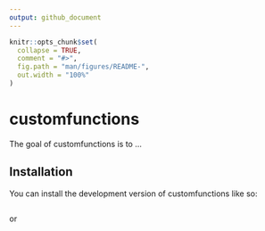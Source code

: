 ```yaml
---
output: github_document
---
```


<!-- README.md is generated from README.Rmd. Please edit that file -->

```r
knitr::opts_chunk$set(
  collapse = TRUE,
  comment = "#>",
  fig.path = "man/figures/README-",
  out.width = "100%"
)
```

# customfunctions

<!-- badges: start -->
<!-- badges: end -->

The goal of customfunctions is to ...

## Installation

You can install the development version of customfunctions like so:

```r
```

or

```r
```

